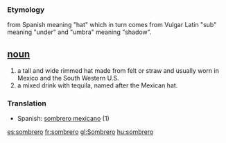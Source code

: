 === Etymology ===
from Spanish meaning "hat" which in turn comes from Vulgar Latin "sub" meaning "under" and "umbra" meaning "shadow".

== [[noun]] ==
#a tall and wide rimmed hat made from felt or straw and usually worn in Mexico and the South Western U.S.
#a mixed drink with tequila, named after the Mexican hat.

===Translation===
{{top}}
*Spanish: [[sombrero mexicano]] (1)
{{bottom}}

[[es:sombrero]]
[[fr:sombrero]]
[[gl:Sombrero]]
[[hu:sombrero]]